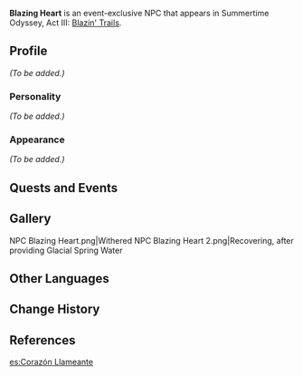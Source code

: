 {{Meta
<!-- Remove this template after adding the missing info -->
|missing_NPC_profile  = yes
}}
{{Character Infobox
|name             = Blazing Heart
|type             = Event NPC
|image            = NPC Blazing Heart 3.png
|region           = Golden Apple Archipelago
|voiceCN          = [https://zh.moegirl.org.cn/小敢 Xiaogan ({{zh|小敢}})]<ref>Bilibili: [https://t.bilibili.com/685327268351836168 CN VA Self Announement]</ref>
}}
'''Blazing Heart''' is an event-exclusive NPC that appears in Summertime Odyssey, Act III: [[Blazin' Trails (Part 1)|Blazin' Trails]].

==Profile==
<!-- Detailed story/lore information goes here. -->
''(To be added.)''

===Personality===
''(To be added.)''

===Appearance===
<!-- Keep appearance section short and concise. Limit to 2 paragraphs with 3-4 sentences each. -->
''(To be added.)''

==Quests and Events==
{{Quests and Events}}

<!--==Trivia==-->
==Gallery==
<gallery>
NPC Blazing Heart.png|Withered
NPC Blazing Heart 2.png|Recovering, after providing Glacial Spring Water
</gallery>

==Other Languages==
{{Other Languages
|default_hidden = 1
|en      = Blazing Heart
|zhs     = 火炽之心
|zhs_rm  = Huǒchì zhī Xīn
|zht     = 火熾之心
|zht_rm  = Huǒchì zhī Xīn
|ja      = 灼火の心
|ja_rm   = Shakka no Kokoro{{Assumed}}
|ko      = 이글거리는 마음
|ko_rm   = Igeulgeorineun Maeun
|es      = Corazón Llameante
|fr      = Cœur enflammé
|ru      = Пламенное сердце
|th      = Blazing Heart
|vi      = Con Tim Rực Lửa
|de      = Entflammtes Herz
|id      = Blazing Heart
|pt      = Coração Flamejante
}}

==Change History==
{{Change History|2.8}}

==References==
{{Reflist}}

[[es:Corazón Llameante]]